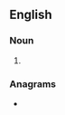 ==English==

===Noun===
{{head|en|noun plural form}}

# {{plural of|tipper|lang=en}}

===Anagrams===
* {{anagrams|en|Trippes}}